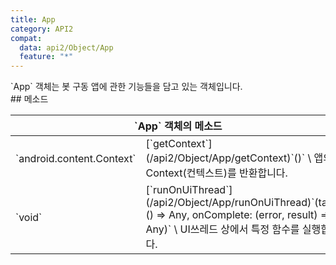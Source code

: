 ```yaml
---
title: App
category: API2
compat:
  data: api2/Object/App
  feature: "*"
---
```


<Section>
  `App` 객체는 봇 구동 앱에 관한 기능들을 담고 있는 객체입니다.
</Section>
<Section>
  ## 메소드

  <Table>
    <Thead>
      <Tr>
        <Th colSpan="2">`App` 객체의 메소드</Th>
      </Tr>
    </Thead>
    <Tbody>
      <Tr>
        <Td><span>`android.content.Context`</span></Td>
        <Td>
          [`getContext`](/api2/Object/App/getContext)`()` \
          앱의 Context(컨텍스트)를 반환합니다.
        </Td>
      </Tr>
      <Tr>
        <Td><span>`void`</span></Td>
        <Td>
          [`runOnUiThread`](/api2/Object/App/runOnUiThread)`(task: () => Any, onComplete: (error, result) => Any)` \
          UI쓰레드 상에서 특정 함수를 실행합니다.
        </Td>
      </Tr>
    </Tbody>
  </Table>
</Section>